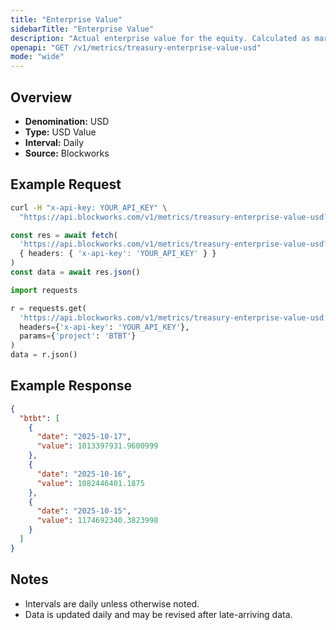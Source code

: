 ```yaml
---
title: "Enterprise Value"
sidebarTitle: "Enterprise Value"
description: "Actual enterprise value for the equity. Calculated as market cap - liabilities + assets"
openapi: "GET /v1/metrics/treasury-enterprise-value-usd"
mode: "wide"
---
```


## Overview

- **Denomination:** USD
- **Type:** USD Value
- **Interval:** Daily
- **Source:** Blockworks

## Example Request

<CodeGroup>

```bash cURL
curl -H "x-api-key: YOUR_API_KEY" \
  "https://api.blockworks.com/v1/metrics/treasury-enterprise-value-usd?project=BTBT"
```

```typescript TypeScript
const res = await fetch(
  'https://api.blockworks.com/v1/metrics/treasury-enterprise-value-usd?project=BTBT',
  { headers: { 'x-api-key': 'YOUR_API_KEY' } }
)
const data = await res.json()
```

```python Python
import requests

r = requests.get(
  'https://api.blockworks.com/v1/metrics/treasury-enterprise-value-usd',
  headers={'x-api-key': 'YOUR_API_KEY'},
  params={'project': 'BTBT'}
)
data = r.json()
```

</CodeGroup>

## Example Response

```json
{
  "btbt": [
    {
      "date": "2025-10-17",
      "value": 1013397931.9600999
    },
    {
      "date": "2025-10-16",
      "value": 1082446401.1875
    },
    {
      "date": "2025-10-15",
      "value": 1174692340.3823998
    }
  ]
}
```

## Notes
- Intervals are daily unless otherwise noted.
- Data is updated daily and may be revised after late-arriving data.